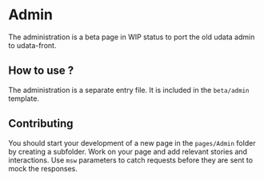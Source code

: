 

<Meta of={AdminStories} />

# Admin

The administration is a beta page in WIP status to port the old udata admin to udata-front.

## How to use ?

The administration is a separate entry file. It is included in the `beta/admin` template.

## Contributing

You should start your development of a new page in the `pages/Admin` folder by creating a subfolder.
Work on your page and add relevant stories and interactions.
Use `msw` parameters to catch requests before they are sent to mock the responses.
